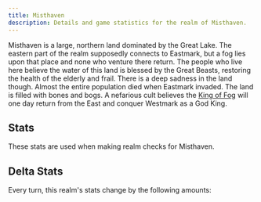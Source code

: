```yaml
---
title: Misthaven
description: Details and game statistics for the realm of Misthaven.
---
```



Misthaven is a large, northern land dominated by the Great Lake. The eastern part of the realm supposedly connects to Eastmark, but a fog lies upon that place and none who venture there return. The people who live here believe the water of this land is blessed by the Great Beasts, restoring the health of the elderly and frail. There is a deep sadness in the land though. Almost the entire population died when Eastmark invaded. The land is filled with bones and bogs. A nefarious cult believes the [King of Fog](/setting/religion#the-king-of-fog) will one day return from the East and conquer Westmark as a God King.

## Stats
These stats are used when making realm checks for Misthaven.

<StatGrid>
  <Stat name="Health" value="89" />
  <Stat name="Morale" value="63" />
  <Stat name="Population" value="52" />
  <Stat name="Reverance" value="76" />
  <Stat name="Food" value="35" />
  <Stat name="Resources" value="48" />
  <Stat name="Trade" value="29" />
  <Stat name="Wealth" value="24" />
  <Stat name="Army" value="17" />
  <Stat name="Navy" value="6" />
  <Stat name="Defenses" value="14" />
  <Stat name="Crime" value="11" />
</StatGrid>

## Delta Stats
Every turn, this realm's stats change by the following amounts:
<StatGrid>
  <Stat name="Health" value="+2" />
  <Stat name="Reverance" value="+1" />
  <Stat name="Food" value="-1" />
  <Stat name="Morale" value="-2" />
</StatGrid>